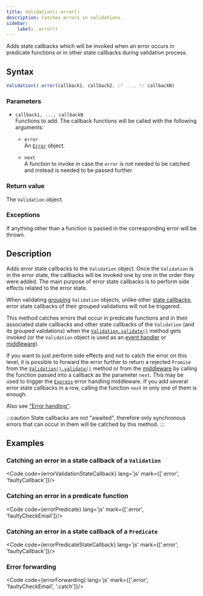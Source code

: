 ```yaml
---
title: Validation().error()
description: Catches errors in validations.
sidebar: 
    label: .error()
---
```



Adds state callbacks which will be invoked when an error occurs in predicate functions or in other state callbacks during validation process.

## Syntax

```js
Validation().error(callback1, callback2, /* ..., */ callbackN)
```
### Parameters

- `callback1, ..., callbackN`
<br/> Functions to add. The callback functions will be called with the following arguments:

    - `error` 
    <br/> An [`Error`](https://developer.mozilla.org/en-US/docs/Web/JavaScript/Reference/Global_Objects/Error) object. 
    
    - `next` 
    <br/> A function to invoke in case the `error` is not needed to be catched and instead is needed to be passed further. 

### Return value

The `Validation` object. 

### Exceptions

If anything other than a function is passed in the corresponding error will be thrown. 

## Description

Adds error state callbacks to the `Validation` object. Once the `Validation` is in the error state, the callbacks will be invoked one by one in the order they were added. The main purpose of error state callbacks is to perform side effects related to the error state. 

When validating [grouping](/concept/grouping-validations) `Validation` objects, unlike other [state callbacks](/concept/state-callbacks), error state callbacks of their grouped validations will not be triggered. 

This method catches errors that occur in predicate functions and in their associated state callbacks and other state callbacks of the `Validation` (and its grouped validations) when the [`Validation.validate()`](/api/validation/instance-methods/validate) method gets invoked (or the `Validation` object is used as an [event handler](/api/validation/callable-object/event-handler) or [middleware](/api/validation/callable-object/middleware)). 

If you want to just perform side effects and not to catch the error on this level, it is possible to forward the error further to return a rejected `Promise` from the [`Validation().validate()`](/api/validation/instance-methods/validate) method or from the [middleware](/api/validation/callable-object/middleware) by calling the function passed into a callback as the parameter `next`. This may be used to trigger the [`Express`](https://expressjs.com/en/guide/error-handling.html) error handling middleware. If you add several error state callbacks in a row, calling the function `next` in only one of them is enough. 

Also see ["Error handling"](/concept/error-handling).

:::caution 
State callbacks are not "awaited", therefore only synchronous errors that can occur in them will be catched by this method.
:::

## Examples

### Catching an error in a state callback of a `Validation`

<Code code={errorValidationStateCallback} lang='js' mark={['.error', 'faultyCallback']}/>

### Catching an error in a predicate function

<Code code={errorPredicate} lang='js' mark={['.error', 'faultyCheckEmail']}/>

### Catching an error in a state callback of a `Predicate`

<Code code={errorPredicateStateCallback} lang='js' mark={['.error', 'faultyCallback']}/>

### Error forwarding

<Code code={errorForwarding} lang='js' mark={['.error', 'faultyCheckEmail', '.catch']}/>
